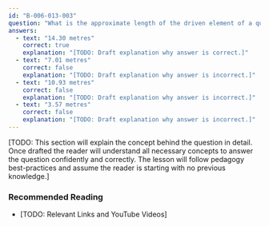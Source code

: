 ```yaml
---
id: "B-006-013-003"
question: "What is the approximate length of the driven element of a quad antenna designed for 21.4 MHz?"
answers:
  - text: "14.30 metres"
    correct: true
    explanation: "[TODO: Draft explanation why answer is correct.]"
  - text: "7.01 metres"
    correct: false
    explanation: "[TODO: Draft explanation why answer is incorrect.]"
  - text: "10.93 metres"
    correct: false
    explanation: "[TODO: Draft explanation why answer is incorrect.]"
  - text: "3.57 metres"
    correct: false
    explanation: "[TODO: Draft explanation why answer is incorrect.]"
---
```


[TODO: This section will explain the concept behind the question in detail. Once drafted the reader will understand all necessary concepts to answer the question confidently and correctly. The lesson will follow pedagogy best-practices and assume the reader is starting with no previous knowledge.]

### Recommended Reading

- [TODO: Relevant Links and YouTube Videos]

